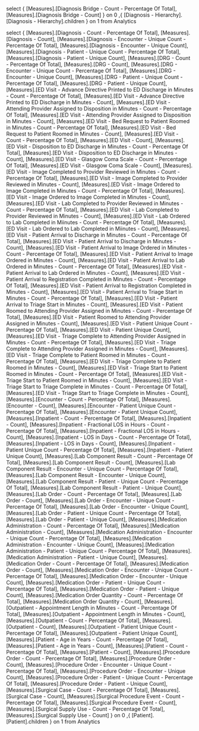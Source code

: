 

select
{
[Measures].[Diagnosis Bridge - Count - Percentage Of Total],
[Measures].[Diagnosis Bridge - Count]
} on 0
,{
[Diagnosis - Hierarchy].[Diagnosis - Hierarchy].children
} on 1
from
    Analytics

	
	
	
select
{
[Measures].[Diagnosis - Count - Percentage Of Total],
[Measures].[Diagnosis - Count],
[Measures].[Diagnosis - Encounter - Unique Count - Percentage Of Total],
[Measures].[Diagnosis - Encounter - Unique Count],
[Measures].[Diagnosis - Patient - Unique Count - Percentage Of Total],
[Measures].[Diagnosis - Patient - Unique Count],
[Measures].[DRG - Count - Percentage Of Total],
[Measures].[DRG - Count],
[Measures].[DRG - Encounter - Unique Count - Percentage Of Total],
[Measures].[DRG - Encounter - Unique Count],
[Measures].[DRG - Patient - Unique Count - Percentage Of Total],
[Measures].[DRG - Patient - Unique Count],
[Measures].[ED Visit - Advance Directive Printed to ED Discharge in Minutes - Count - Percentage Of Total],
[Measures].[ED Visit - Advance Directive Printed to ED Discharge in Minutes - Count],
[Measures].[ED Visit - Attending Provider Assigned to Disposition in Minutes - Count - Percentage Of Total],
[Measures].[ED Visit - Attending Provider Assigned to Disposition in Minutes - Count],
[Measures].[ED Visit - Bed Request to Patient Roomed in Minutes - Count - Percentage Of Total],
[Measures].[ED Visit - Bed Request to Patient Roomed in Minutes - Count],
[Measures].[ED Visit - Count - Percentage Of Total],
[Measures].[ED Visit - Count],
[Measures].[ED Visit - Disposition to ED Discharge in Minutes - Count - Percentage Of Total],
[Measures].[ED Visit - Disposition to ED Discharge in Minutes - Count],
[Measures].[ED Visit - Glasgow Coma Scale - Count - Percentage Of Total],
[Measures].[ED Visit - Glasgow Coma Scale - Count],
[Measures].[ED Visit - Image Completed to Provider Reviewed in Minutes - Count - Percentage Of Total],
[Measures].[ED Visit - Image Completed to Provider Reviewed in Minutes - Count],
[Measures].[ED Visit - Image Ordered to Image Completed in Minutes - Count - Percentage Of Total],
[Measures].[ED Visit - Image Ordered to Image Completed in Minutes - Count],
[Measures].[ED Visit - Lab Completed to Provider Reviewed in Minutes - Count - Percentage Of Total],
[Measures].[ED Visit - Lab Completed to Provider Reviewed in Minutes - Count],
[Measures].[ED Visit - Lab Ordered to Lab Completed in Miinutes - Count - Percentage Of Total],
[Measures].[ED Visit - Lab Ordered to Lab Completed in Miinutes - Count],
[Measures].[ED Visit - Patient Arrival to Discharge in Minutes - Count - Percentage Of Total],
[Measures].[ED Visit - Patient Arrival to Discharge in Minutes - Count],
[Measures].[ED Visit - Patient Arrival to Image Ordered in Minutes - Count - Percentage Of Total],
[Measures].[ED Visit - Patient Arrival to Image Ordered in Minutes - Count],
[Measures].[ED Visit - Patient Arrival to Lab Ordered in Minutes - Count - Percentage Of Total],
[Measures].[ED Visit - Patient Arrival to Lab Ordered in Minutes - Count],
[Measures].[ED Visit - Patient Arrival to Registration Completed in Minutes - Count - Percentage Of Total],
[Measures].[ED Visit - Patient Arrival to Registration Completed in Minutes - Count],
[Measures].[ED Visit - Patient Arrival to Triage Start in Minutes - Count - Percentage Of Total],
[Measures].[ED Visit - Patient Arrival to Triage Start in Minutes - Count],
[Measures].[ED Visit - Patient Roomed to Attending Provider Assigned in Minutes - Count - Percentage Of Total],
[Measures].[ED Visit - Patient Roomed to Attending Provider Assigned in Minutes - Count],
[Measures].[ED Visit - Patient Unique Count - Percentage Of Total],
[Measures].[ED Visit - Patient Unique Count],
[Measures].[ED Visit - Triage Complete to Attending Provider Assigned in Minutes - Count - Percentage Of Total],
[Measures].[ED Visit - Triage Complete to Attending Provider Assigned in Minutes - Count],
[Measures].[ED Visit - Triage Complete to Patient Roomed in Minutes - Count - Percentage Of Total],
[Measures].[ED Visit - Triage Complete to Patient Roomed in Minutes - Count],
[Measures].[ED Visit - Triage Start to Patient Roomed in Minutes - Count - Percentage Of Total],
[Measures].[ED Visit - Triage Start to Patient Roomed in Minutes - Count],
[Measures].[ED Visit - Triage Start to Triage Complete in Minutes - Count - Percentage Of Total],
[Measures].[ED Visit - Triage Start to Triage Complete in Minutes - Count],
[Measures].[Encounter - Count - Percentage Of Total],
[Measures].[Encounter - Count],
[Measures].[Encounter - Patient Unique Count - Percentage Of Total],
[Measures].[Encounter - Patient Unique Count],
[Measures].[Inpatient - Count - Percentage Of Total],
[Measures].[Inpatient - Count],
[Measures].[Inpatient - Fractional LOS in Hours - Count - Percentage Of Total],
[Measures].[Inpatient - Fractional LOS in Hours - Count],
[Measures].[Inpatient - LOS in Days - Count - Percentage Of Total],
[Measures].[Inpatient - LOS in Days - Count],
[Measures].[Inpatient - Patient Unique Count - Percentage Of Total],
[Measures].[Inpatient - Patient Unique Count],
[Measures].[Lab Component Result - Count - Percentage Of Total],
[Measures].[Lab Component Result - Count],
[Measures].[Lab Component Result - Encounter - Unique Count - Percentage Of Total],
[Measures].[Lab Component Result - Encounter - Unique Count],
[Measures].[Lab Component Result - Patient - Unique Count - Percentage Of Total],
[Measures].[Lab Component Result - Patient - Unique Count],
[Measures].[Lab Order - Count - Percentage Of Total],
[Measures].[Lab Order - Count],
[Measures].[Lab Order - Encounter - Unique Count - Percentage Of Total],
[Measures].[Lab Order - Encounter - Unique Count],
[Measures].[Lab Order - Patient - Unique Count - Percentage Of Total],
[Measures].[Lab Order - Patient - Unique Count],
[Measures].[Medication Administration - Count - Percentage Of Total],
[Measures].[Medication Administration - Count],
[Measures].[Medication Administration - Encounter - Unique Count - Percentage Of Total],
[Measures].[Medication Administration - Encounter - Unique Count],
[Measures].[Medication Administration - Patient - Unique Count - Percentage Of Total],
[Measures].[Medication Administration - Patient - Unique Count],
[Measures].[Medication Order - Count - Percentage Of Total],
[Measures].[Medication Order - Count],
[Measures].[Medication Order - Encounter - Unique Count - Percentage Of Total],
[Measures].[Medication Order - Encounter - Unique Count],
[Measures].[Medication Order - Patient - Unique Count - Percentage Of Total],
[Measures].[Medication Order - Patient - Unique Count],
[Measures].[Medication Order Quantity - Count - Percentage Of Total],
[Measures].[Medication Order Quantity - Count],
[Measures].[Outpatient - Appointment Length in Minutes - Count - Percentage Of Total],
[Measures].[Outpatient - Appointment Length in Minutes - Count],
[Measures].[Outpatient - Count - Percentage Of Total],
[Measures].[Outpatient - Count],
[Measures].[Outpatient - Patient Unique Count - Percentage Of Total],
[Measures].[Outpatient - Patient Unique Count],
[Measures].[Patient - Age in Years - Count - Percentage Of Total],
[Measures].[Patient - Age in Years - Count],
[Measures].[Patient - Count - Percentage Of Total],
[Measures].[Patient - Count],
[Measures].[Procedure Order - Count - Percentage Of Total],
[Measures].[Procedure Order - Count],
[Measures].[Procedure Order - Encounter - Unique Count - Percentage Of Total],
[Measures].[Procedure Order - Encounter - Unique Count],
[Measures].[Procedure Order - Patient - Unique Count - Percentage Of Total],
[Measures].[Procedure Order - Patient - Unique Count],
[Measures].[Surgical Case - Count - Percentage Of Total],
[Measures].[Surgical Case - Count],
[Measures].[Surgical Procedure Event - Count - Percentage Of Total],
[Measures].[Surgical Procedure Event - Count],
[Measures].[Surgical Supply Use - Count - Percentage Of Total],
[Measures].[Surgical Supply Use - Count]
} on 0
,{
[Patient].[Patient].children
} on 1
from
    Analytics

